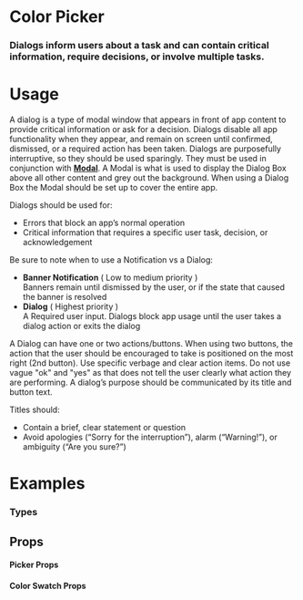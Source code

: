
<Meta title="Elements|Color Picker" component={Picker} />

# Color Picker

### Dialogs inform users about a task and can contain critical information, require decisions, or involve multiple tasks.


<Preview withToolbar>
  <Story name="Standard">
     <Picker id="standard" label="Color Picker" columns="5">
          <ColorSwatch color="#E4423A" />
          <ColorSwatch color="#FF8000" />
          <ColorSwatch  color="#FFBF00" />
          <ColorSwatch color="#14A939" isSelected/>
          <ColorSwatch color="#2F98EE" />
        </Picker>
  </Story>
</Preview>

# Usage

A dialog is a type of modal window that appears in front of app content to provide critical information or ask for a decision. Dialogs disable all app functionality when they appear, and remain on screen until confirmed, dismissed, or a required action has been taken. Dialogs are purposefully interruptive, so they should be used sparingly. They must be used in conjunction with **[Modal](/?path=/docs/layout-modal--documentation)**. A Modal is what is used to display the Dialog Box above all other content and grey out the background. When using a Dialog Box the Modal should be set up to cover the entire app.

Dialogs should be used for:
- Errors that block an app’s normal operation
- Critical information that requires a specific user task, decision, or acknowledgement



Be sure to note when to use a Notification vs a Dialog:

- **Banner Notification**	( Low to medium priority )	
Banners remain until dismissed by the user, or if the state that caused the banner is resolved
- **Dialog**	( Highest priority )	
A Required user input. Dialogs block app usage until the user takes a dialog action or exits the dialog

A Dialog can have one or two actions/buttons. When using two buttons, the action that the user should be encouraged to take is positioned on the most right (2nd button).  Use specific verbage and clear action items. Do not use vague "ok" and "yes" as that does not tell the user clearly what action they are performing. A dialog’s purpose should be communicated by its title and button text.

Titles should:

- Contain a brief, clear statement or question
- Avoid apologies (“Sorry for the interruption”), alarm (“Warning!”), or ambiguity (“Are you sure?”)




# Examples

### Types

<Preview>
  <Story name="Types">
  <Grid columns="1">
  <Picker id="standard" label="Color Picker" columns="5">
          <ColorSwatch  color="#E4423A" />
          <ColorSwatch  color="#FF8000" />
          <ColorSwatch  color="#FFBF00" />
          <ColorSwatch color="#14A939" />
          <ColorSwatch  color="#2F98EE" isSelected />
        </Picker>
  
 <Picker id="standard" label="Color Picker" columns="5">
          <ColorSwatch square color="#E4423A" />
          <ColorSwatch square color="#FF8000" />
          <ColorSwatch square color="#FFBF00" />
          <ColorSwatch square color="#14A939" />
          <ColorSwatch square color="#2F98EE" isSelected />
        </Picker>
        </Grid>
  </Story>
</Preview>



## Props

#### Picker Props
<Props of={Picker} />

#### Color Swatch Props
<Props of={ColorSwatch} />